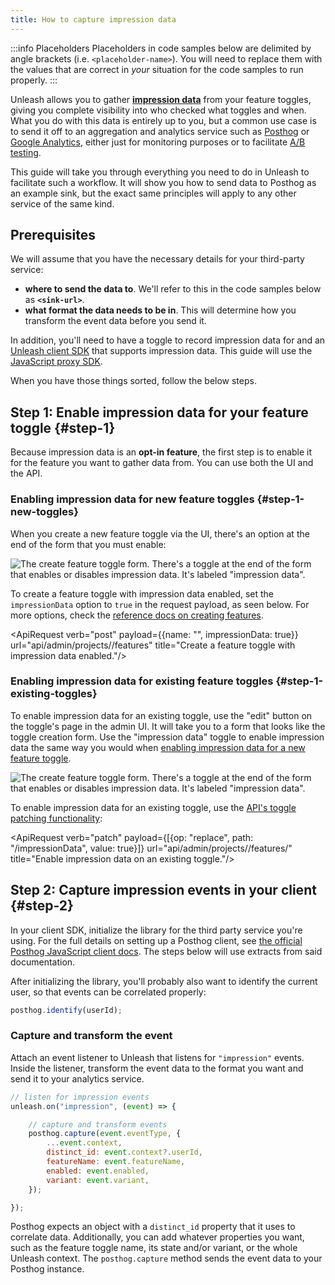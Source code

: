 ```yaml
---
title: How to capture impression data
---
```


:::info Placeholders
Placeholders in code samples below are delimited by angle brackets (i.e. `<placeholder-name>`). You will need to replace them with the values that are correct in _your_ situation for the code samples to run properly.
:::

Unleash allows you to gather [**impression data**](../advanced/impression-data.md) from your feature toggles, giving you complete visibility into who checked what toggles and when. What you do with this data is entirely up to you, but a common use case is to send it off to an aggregation and analytics service such as [Posthog](https://posthog.com/) or [Google Analytics](https://analytics.google.com/), either just for monitoring purposes or to facilitate [A/B testing](../topics/a-b-testing.md).

This guide will take you through everything you need to do in Unleash to facilitate such a workflow. It will show you how to send data to Posthog as an example sink, but the exact same principles will apply to any other service of the same kind.


## Prerequisites

We will assume that you have the necessary details for your third-party service:

- **where to send the data to**. We'll refer to this in the code samples below as **`<sink-url>`**.
- **what format the data needs to be in**. This will determine how you transform the event data before you send it.

In addition, you'll need to have a toggle to record impression data for and an [Unleash client SDK](../sdks/index.md) that supports impression data. This guide will use the [JavaScript proxy SDK](../sdks/proxy-javascript.md).

When you have those things sorted, follow the below steps.

## Step 1: Enable impression data for your feature toggle {#step-1}

Because impression data is an **opt-in feature**, the first step is to enable it for the feature you want to gather data from. You can use both the UI and the API.

### Enabling impression data for new feature toggles {#step-1-new-toggles}

When you create a new feature toggle via the UI, there's an option at the end of the form that you must enable:

![The create feature toggle form. There's a toggle at the end of the form that enables or disables impression data. It's labeled "impression data".](/img/enable-impression-data.png)

To create a feature toggle with impression data enabled, set the `impressionData` option to `true` in the request payload, as seen below. For more options, check the [reference docs on creating features](../api/admin/feature-toggles-api-v2.md#create-toggle).

<ApiRequest verb="post" payload={{name: "<feature-toggle-name>", impressionData: true}} url="api/admin/projects/<project-id>/features" title="Create a feature toggle with impression data enabled."/>

### Enabling impression data for existing feature toggles {#step-1-existing-toggles}

To enable impression data for an existing toggle, use the "edit" button on the toggle's page in the admin UI. It will take you to a form that looks like the toggle creation form. Use the "impression data" toggle to enable impression data the same way you would when [enabling impression data for a new feature toggle](#step-1-new-toggles).

![The create feature toggle form. There's a toggle at the end of the form that enables or disables impression data. It's labeled "impression data".](/img/enable-impression-data-existing-toggle.png)

To enable impression data for an existing toggle, use the [API's toggle patching functionality](../api/admin/feature-toggles-api-v2.md#patch-toggle):

<ApiRequest verb="patch" payload={[{op: "replace", path: "/impressionData", value: true}]} url="api/admin/projects/<project-id>/features/<feature-toggle-name>" title="Enable impression data on an existing toggle."/>


## Step 2: Capture impression events in your client {#step-2}

In your client SDK, initialize the library for the third party service you're using.
For the full details on setting up a Posthog client, see [the official Posthog JavaScript client docs](https://posthog.com/docs/integrate/client/js).
The steps below will use extracts from said documentation.

After initializing the library, you'll probably also want to identify the current user, so that events can be correlated properly:

``` js title="Identify the user."
posthog.identify(userId);
```

### Capture and transform the event

Attach an event listener to Unleash that listens for `"impression"` events. Inside the listener, transform the event data to the format you want and send it to your analytics service.

``` js title="Capture, transform, and send impression data."
// listen for impression events
unleash.on("impression", (event) => {

    // capture and transform events
    posthog.capture(event.eventType, {
        ...event.context,
        distinct_id: event.context?.userId,
        featureName: event.featureName,
        enabled: event.enabled,
        variant: event.variant,
    });

});
```

Posthog expects an object with a `distinct_id` property that it uses to correlate data.
Additionally, you can add whatever properties you want, such as the feature toggle name, its state and/or variant, or the whole Unleash context.
The `posthog.capture` method sends the event data to your Posthog instance.
